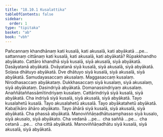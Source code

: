 ```yaml
---
title: "18.10.1 Kusalattika"
tableOfContents: false
sidebar:
  order: 1
type: "tipitaka"
basket: "ab"
book: "vbh"
---
```



<DynamicBreadcrumb />

<Division number="1038" book="vbh" bookNo="30" page="445">

<Paragraph number="3214" book="vbh">
Pañcannaṃ khandhānaṃ kati kusalā, kati akusalā, kati abyākatā …pe…  sattannaṃ cittānaṃ kati kusalā, kati akusalā, kati abyākatā?
</Paragraph>

<Paragraph number="3215" book="vbh">
Rūpakkhandho abyākato. Cattāro khandhā siyā kusalā, siyā akusalā, siyā abyākatā. Dasāyatanā abyākatā. Dvāyatanā siyā kusalā, siyā akusalā, siyā abyākatā. Soḷasa dhātuyo abyākatā. Dve dhātuyo siyā kusalā, siyā akusalā, siyā abyākatā. Samudayasaccaṃ akusalaṃ. Maggasaccaṃ kusalaṃ. Nirodhasaccaṃ abyākataṃ. Dukkhasaccaṃ siyā kusalaṃ, siyā akusalaṃ, siyā abyākataṃ.
</Paragraph>

<Paragraph number="3216" book="vbh">
Dasindriyā abyākatā. Domanassindriyaṃ akusalaṃ. Anaññātaññassāmītindriyaṃ kusalaṃ. Cattārindriyā siyā kusalā, siyā abyākatā. Cha indriyā siyā kusalā, siyā akusalā, siyā abyākatā.
</Paragraph>

<Paragraph number="3217" book="vbh">
Tayo kusalahetū kusalā. Tayo akusalahetū akusalā. Tayo abyākatahetū abyākatā. Kabaḷīkāro āhāro abyākato. Tayo āhārā siyā kusalā, siyā akusalā, siyā abyākatā. Cha phassā abyākatā. Manoviññāṇadhātusamphasso siyā kusalo, siyā akusalo, siyā abyākato. Cha vedanā …pe…  cha saññā …pe…  cha cetanā …pe…  cha cittā abyākatā. Manoviññāṇadhātu siyā kusalā, siyā akusalā, siyā abyākatā.
</Paragraph>
</Division>